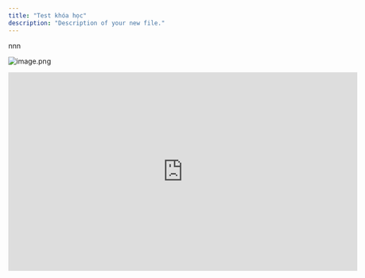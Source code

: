 ```yaml
---
title: "Test khóa học"
description: "Description of your new file."
---
```


nnn

![image.png](/images/danglam-doiti.png)

<Frame caption="Tự động hóa phổ quát (Universal Object)">
  <iframe width="702" height="400" src="https://www.youtube.com/embed/videoseries?si=St-pdaMxlRxXbkII&list=PL9XzV0xpQue53hlkkxDAvtoJYBUQZalOG" title="YouTube video player" frameborder="0" allow="accelerometer; autoplay; clipboard-write; encrypted-media; gyroscope; picture-in-picture; web-share" referrerpolicy="strict-origin-when-cross-origin" allowfullscreen="true" />
</Frame>


<AccordionGroup>
  <Accordion title="Logic hệ thống" icon="cubes" iconType="duotone">
    ![image.png](/images/image.png)
  </Accordion>
  <Accordion title="Bài toán của sếp" icon="puzzle" iconType="duotone">
    ![GJ Thumbnail 2.png](/images/GJThumbnail2.png)
  </Accordion>
  <Accordion title="Thiết kế giải pháp" icon="map" iconType="duotone">
    ![GJ Thumbnail 3.png](/images/GJThumbnail3.png)
  </Accordion>
  <Accordion title="Vận hành thực tế" icon="people-roof" iconType="duotone">
    ![GJ Thumbnail 4.png](/images/GJThumbnail4.png)
  </Accordion>
  <Accordion title="Nâng tầm quản lí" icon="chart-mixed-up-circle-dollar" iconType="duotone">
    ![GJ Thumbnail 5 (1).png](/images/GJThumbnail5\(1\).png)
  </Accordion>
</AccordionGroup>